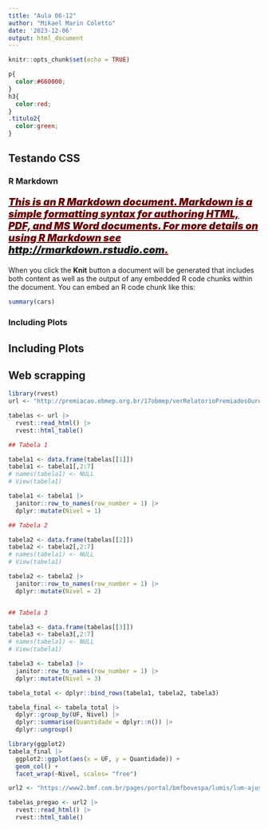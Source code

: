```yaml
---
title: "Aula 06-12"
author: "Mikael Marin Coletto"
date: '2023-12-06'
output: html_document
---
```


```r
knitr::opts_chunk$set(echo = TRUE)
```

```css
p{
  color:#660000;
}
h3{
  color:red;
}
.titulo2{
  color:green;
}
```

## Testando CSS

### R Markdown

<p style="color:#660000; font-size: 20px; font-weight: 900; font-style: italic; text-decoration: underline">This is an R Markdown document. Markdown is a simple formatting syntax for authoring HTML, PDF, and MS Word documents. For more details on using R Markdown see <http://rmarkdown.rstudio.com>. </p>

When you click the **Knit** button a document will be generated that includes both content as well as the output of any embedded R code chunks within the document. You can embed an R code chunk like this:

```r
summary(cars)
```

### Including Plots

<h2 class="titulo2"> Including Plots</h2>

## Web scrapping

```r
library(rvest)
url <- "http://premiacao.obmep.org.br/17obmep/verRelatorioPremiadosOuro.do.htm"

tabelas <- url |> 
  rvest::read_html() |> 
  rvest::html_table()

## Tabela 1

tabela1 <- data.frame(tabelas[[1]])
tabela1 <- tabela1[,2:7]
# names(tabela1) <- NULL
# View(tabela1)

tabela1 <- tabela1 |> 
  janitor::row_to_names(row_number = 1) |> 
  dplyr::mutate(Nivel = 1)

## Tabela 2

tabela2 <- data.frame(tabelas[[2]])
tabela2 <- tabela2[,2:7]
# names(tabela1) <- NULL
# View(tabela1)

tabela2 <- tabela2 |> 
  janitor::row_to_names(row_number = 1) |> 
  dplyr::mutate(Nivel = 2)


## Tabela 3

tabela3 <- data.frame(tabelas[[3]])
tabela3 <- tabela3[,2:7]
# names(tabela1) <- NULL
# View(tabela1)

tabela3 <- tabela3 |> 
  janitor::row_to_names(row_number = 1) |> 
  dplyr::mutate(Nivel = 3)

tabela_total <- dplyr::bind_rows(tabela1, tabela2, tabela3)

tabela_final <- tabela_total |> 
  dplyr::group_by(UF, Nivel) |> 
  dplyr::summarise(Quantidade = dplyr::n()) |> 
  dplyr::ungroup()

library(ggplot2)
tabela_final |> 
  ggplot2::ggplot(aes(x = UF, y = Quantidade)) +
  geom_col() +
  facet_wrap(~Nivel, scales= "free")

```

```r
url2 <- "https://www2.bmf.com.br/pages/portal/bmfbovespa/lumis/lum-ajustes-do-pregao-ptBR.asp"

tabelas_pregao <- url2 |> 
  rvest::read_html() |> 
  rvest::html_table()

```

